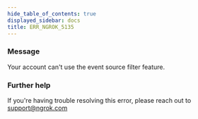 ```yaml
---
hide_table_of_contents: true
displayed_sidebar: docs
title: ERR_NGROK_5135
---
```


### Message

Your account can't use the event source filter feature.

### Further help

If you're having trouble resolving this error, please reach out to [support@ngrok.com](mailto:support@ngrok.com?subject=Help%20with%20ERR_NGROK_5135)
